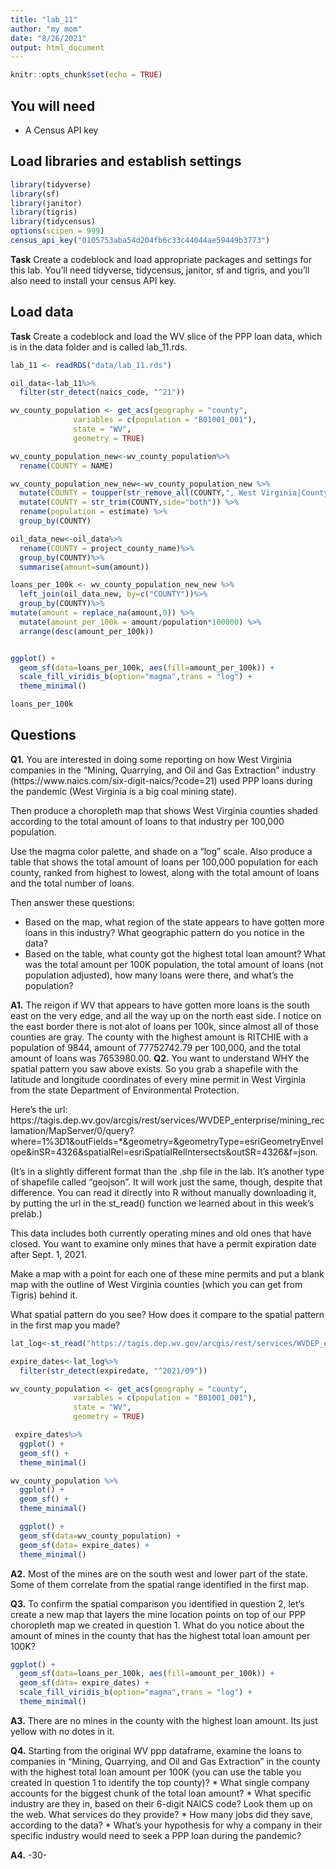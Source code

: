 ```yaml
---
title: "lab_11"
author: "my mom"
date: "8/26/2021"
output: html_document
---
```


```r
knitr::opts_chunk$set(echo = TRUE)
```

## You will need

* A Census API key

## Load libraries and establish settings
```r
library(tidyverse)
library(sf)
library(janitor)
library(tigris)
library(tidycensus)
options(scipen = 999)
census_api_key("0105753aba54d204fb6c33c44044ae59449b3773")
```
**Task** Create a codeblock and load appropriate packages and settings for this lab. You'll need tidyverse, tidycensus, janitor, sf and tigris, and you'll also need to install your census API key.

## Load data

**Task** Create a codeblock and load the WV slice of the PPP loan data, which is in the data folder and is called lab_11.rds.
```r
lab_11 <- readRDS("data/lab_11.rds")

oil_data<-lab_11%>%
  filter(str_detect(naics_code, "^21"))

wv_county_population <- get_acs(geography = "county", 
              variables = c(population = "B01001_001"), 
              state = "WV",
              geometry = TRUE)

wv_county_population_new<-wv_county_population%>%
  rename(COUNTY = NAME) 

wv_county_population_new_new<-wv_county_population_new %>%
  mutate(COUNTY = toupper(str_remove_all(COUNTY,", West Virginia|County"))) %>%
  mutate(COUNTY = str_trim(COUNTY,side="both")) %>%
  rename(population = estimate) %>%
  group_by(COUNTY)

oil_data_new<-oil_data%>%
  rename(COUNTY = project_county_name)%>%
  group_by(COUNTY)%>%
  summarise(amount=sum(amount))

loans_per_100k <- wv_county_population_new_new %>%
  left_join(oil_data_new, by=c("COUNTY"))%>%
  group_by(COUNTY)%>%
mutate(amount = replace_na(amount,0)) %>%
  mutate(amount_per_100k = amount/population*100000) %>%
  arrange(desc(amount_per_100k))


ggplot() + 
  geom_sf(data=loans_per_100k, aes(fill=amount_per_100k)) + 
  scale_fill_viridis_b(option="magma",trans = "log") +
  theme_minimal()

loans_per_100k
```
## Questions 

**Q1.** You are interested in doing some reporting on how West Virginia companies in the "Mining, Quarrying, and Oil and Gas Extraction" industry (https://www.naics.com/six-digit-naics/?code=21) used PPP loans during the pandemic (West Virginia is a big coal mining state).  

Then produce a choropleth map that shows West Virginia counties shaded according to the total amount of loans to that industry per 100,000 population. 

Use the magma color palette, and shade on a "log" scale. Also produce a table that shows the total amount of loans per 100,000 population for each county, ranked from highest to lowest, along with the total amount of loans and the total number of loans. 

Then answer these questions:

* Based on the map, what region of the state appears to have gotten more loans in this industry? What geographic pattern do you notice in the data?
* Based on the table, what county got the highest total loan amount? What was the total amount per 100K population, the total amount of loans (not population adjusted), how many loans were there, and what's the population?

**A1.** 
The reigon if WV that appears to have gotten more loans is the south east on the very edge, and all the way up on the north east side. I notice on the east border there is not alot of loans per 100k, since almost all of those counties are gray. The county with the highest amount is RITCHIE with a population of 9844, amount of 77752742.79 per 100,000, and the total amount of loans was 7653980.00. 
**Q2.** You want to understand WHY the spatial pattern you saw above exists.  So you grab a shapefile with the latitude and longitude coordinates of every mine permit in West Virginia from the state Department of Environmental Protection. 

Here's the url: https://tagis.dep.wv.gov/arcgis/rest/services/WVDEP_enterprise/mining_reclamation/MapServer/0/query?where=1%3D1&outFields=*&geometry=&geometryType=esriGeometryEnvelope&inSR=4326&spatialRel=esriSpatialRelIntersects&outSR=4326&f=json. 

(It's in a slightly different format than the .shp file in the lab. It's another type of shapefile called "geojson".  It will work just the same, though, despite that difference. You can read it directly into R without manually downloading it, by putting the url in the st_read() function we learned about in this week's prelab.) 

This data includes both currently operating mines and old ones that have closed.  You want to examine only mines that have a permit expiration date after Sept. 1, 2021. 

Make a map with a point for each one of these mine permits and put a blank map with the outline of West Virginia counties (which you can get from Tigris) behind it. 

What spatial pattern do you see? How does it compare to the spatial pattern in the first map you made?
```r
lat_log<-st_read("https://tagis.dep.wv.gov/arcgis/rest/services/WVDEP_enterprise/mining_reclamation/MapServer/0/query?where=1%3D1&outFields=*&geometry=&geometryType=esriGeometryEnvelope&inSR=4326&spatialRel=esriSpatialRelIntersects&outSR=4326&f=json")

expire_dates<-lat_log%>%
  filter(str_detect(expiredate, "^2021/09"))

wv_county_population <- get_acs(geography = "county", 
              variables = c(population = "B01001_001"), 
              state = "WV",
              geometry = TRUE)

 expire_dates%>%
  ggplot() + 
  geom_sf() + 
  theme_minimal()

wv_county_population %>%
  ggplot() + 
  geom_sf() + 
  theme_minimal()

  ggplot() + 
  geom_sf(data=wv_county_population) + 
  geom_sf(data= expire_dates) +
  theme_minimal()
```
**A2.**
Most of the mines are on the south west and lower part of the state. Some of them correlate from the spatial range identified in the first map. 

**Q3.** To confirm the spatial comparison you identified in question 2, let's create a new map that layers the mine location points on top of our PPP choropleth map we created in question 1. What do you notice about the amount of mines in the county that has the highest total loan amount per 100K?
```r
ggplot() + 
  geom_sf(data=loans_per_100k, aes(fill=amount_per_100k)) + 
  geom_sf(data= expire_dates) +
  scale_fill_viridis_b(option="magma",trans = "log") +
  theme_minimal()
```
**A3.**
There are no mines in the county with the highest loan amount. Its just yellow with no dotes in it.

**Q4.** Starting from the original WV ppp dataframe, examine the loans to companies in "Mining, Quarrying, and Oil and Gas Extraction" in the county with the highest total loan amount per 100K (you can use the table you created in question 1 to identify the top county)?
* What single company accounts for the biggest chunk of the total loan amount? 
* What specific industry are they in, based on their 6-digit NAICS code? Look them up on the web. What services do they provide?
* How many jobs did they save, according to the data?
* What's your hypothesis for why a company in their specific industry would need to seek a PPP loan during the pandemic?

**A4.**
-30-
